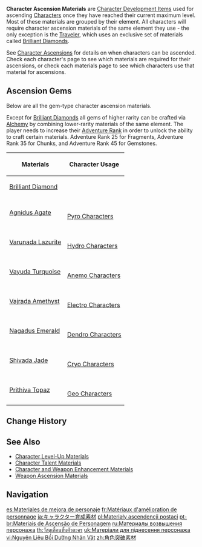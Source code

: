 {{Terminology Infobox
|image        = Item Shivada Jade Fragment.png
|type         = Item Types
}}
'''Character Ascension Materials''' are [[Character Development Item]]s used for ascending [[Character]]s once they have reached their current maximum level. Most of these materials are grouped by their element. All characters will require character ascension materials of the same element they use - the only exception is the [[Traveler]], which uses an exclusive set of materials called [[Brilliant Diamond]]s.

See [[Character Ascensions]] for details on when characters can be ascended. Check each character's page to see which materials are required for their ascensions, or check each materials page to see which characters use that material for ascensions.

==Ascension Gems==
Below are all the gem-type character ascension materials.

Except for [[Brilliant Diamond]]s all gems of higher rarity can be crafted via [[Alchemy]] by combining lower-rarity materials of the same element. The player needs to increase their [[Adventure Rank]] in order to unlock the ability to craft certain materials. Adventure Rank 25 for Fragments, Adventure Rank 35 for Chunks, and Adventure Rank 45 for Gemstones.

{| class="wikitable sortable" style="text-align:center;"
! Materials !! Character Usage
|-
|[[Brilliant Diamond]]<br />{{Card|Brilliant Diamond Sliver|stars=1|Sliver}}{{Card|Brilliant Diamond Fragment|stars=1|Fragment}}{{Card|Brilliant Diamond Chunk|stars=1|Chunk}}{{Card|Brilliant Diamond Gemstone|stars=1|Gemstone}}
|{{Character|Traveler|50}}
|-
|[[Agnidus Agate]]<br />{{Card|Agnidus Agate Sliver|stars=1|Sliver}}{{Card|Agnidus Agate Fragment|stars=1|Fragment}}{{Card|Agnidus Agate Chunk|stars=1|Chunk}}{{Card|Agnidus Agate Gemstone|stars=1|Gemstone}}
|{{Element|Pyro|50}}<br />[[Pyro#Playable Characters|Pyro Characters]]
|-
|[[Varunada Lazurite]]<br />{{Card|Varunada Lazurite Sliver|stars=1|Sliver}}{{Card|Varunada Lazurite Fragment|stars=1|Fragment}}{{Card|Varunada Lazurite Chunk|stars=1|Chunk}}{{Card|Varunada Lazurite Gemstone|stars=1|Gemstone}}
|{{Element|Hydro|50}}<br />[[Hydro#Playable Characters|Hydro Characters]]
|-
|[[Vayuda Turquoise]]<br />{{Card|Vayuda Turquoise Sliver|stars=1|Sliver}}{{Card|Vayuda Turquoise Fragment|stars=1|Fragment}}{{Card|Vayuda Turquoise Chunk|stars=1|Chunk}}{{Card|Vayuda Turquoise Gemstone|stars=1|Gemstone}}
|{{Element|Anemo|50}}<br />[[Anemo#Playable Characters|Anemo Characters]]
|-
|[[Vajrada Amethyst]]<br />{{Card|Vajrada Amethyst Sliver|stars=1|Sliver}}{{Card|Vajrada Amethyst Fragment|stars=1|Fragment}}{{Card|Vajrada Amethyst Chunk|stars=1|Chunk}}{{Card|Vajrada Amethyst Gemstone|stars=1|Gemstone}}
|{{Element|Electro|50}}<br />[[Electro#Playable Characters|Electro Characters]]
|-
|[[Nagadus Emerald]]<br />{{Card|Nagadus Emerald Sliver|stars=1|Sliver}}{{Card|Nagadus Emerald Fragment|stars=1|Fragment}}{{Card|Nagadus Emerald Chunk|stars=1|Chunk}}{{Card|Nagadus Emerald Gemstone|stars=1|Gemstone}}
|{{Element|Dendro|50}}<br />[[Dendro#Playable Characters|Dendro Characters]]
|-
|[[Shivada Jade]]<br />{{Card|Shivada Jade Sliver|stars=1|Sliver}}{{Card|Shivada Jade Fragment|stars=1|Fragment}}{{Card|Shivada Jade Chunk|stars=1|Chunk}}{{Card|Shivada Jade Gemstone|stars=1|Gemstone}}
|{{Element|Cryo|50}}<br />[[Cryo#Playable Characters|Cryo Characters]]
|-
|[[Prithiva Topaz]]<br />{{Card|Prithiva Topaz Sliver|stars=1|Sliver}}{{Card|Prithiva Topaz Fragment|stars=1|Fragment}}{{Card|Prithiva Topaz Chunk|stars=1|Chunk}}{{Card|Prithiva Topaz Gemstone|stars=1|Gemstone}}
|{{Element|Geo|50}}<br />[[Geo#Playable Characters|Geo Characters]]
|}

==Change History==
{{Change History|1.0}}

==See Also==
* [[Character Level-Up Material]]s
* [[Character Talent Material]]s
* [[Character and Weapon Enhancement Material]]s
* [[Weapon Ascension Material]]s

==Navigation==
{{Development Item Navbox|Character Ascension Materials}}
[[Category:Character Ascension Materials| ]]

[[es:Materiales de mejora de personaje]]
[[fr:Matériaux d'amélioration de personnage]]
[[ja:キャラクター育成素材]]
[[pl:Materiały ascendencji postaci]]
[[pt-br:Materiais de Ascensão de Personagem]]
[[ru:Материалы возвышения персонажа]]
[[th:วัสดุเลื่อนขั้นตัวละคร]]
[[uk:Матеріали для піднесення персонажа]]
[[vi:Nguyên Liệu Bồi Dưỡng Nhân Vật]]
[[zh:角色突破素材]]